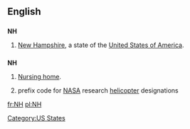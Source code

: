 {{also|nH}}
==English==

==={{abbreviation}}===
'''NH'''

# {{US}} [[New Hampshire]], a state of the [[United States of America]].

==={{initialism}}===
'''NH'''

# [[nursing home|Nursing home]].
# {{US}}{{aviation}} prefix code for [[NASA]] research [[helicopter]] designations

[[Category:US States]]

[[fr:NH]]
[[pl:NH]]